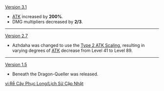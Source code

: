 {{Change History/Header}}
[[Version 3.1]]
* [[ATK]] increased by '''200%'''.
* DMG multipliers decreased by '''2/3'''.
----
[[Version 2.7]]
* Azhdaha was changed to use the [[Enemy/Level Scaling#ATK Level Scaling|Type 2 ATK Scaling]], resulting in varying degrees of [[ATK]] decrease from Level 41 to Level 89.
----
[[Version 1.5]]
* Beneath the Dragon-Queller was released.
<noinclude>

[[vi:Rễ Cây Phục Long/Lịch Sử Cập Nhật]]
</noinclude>